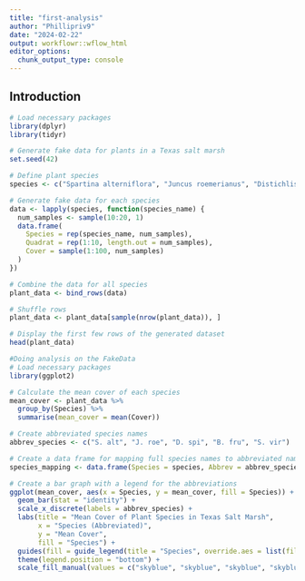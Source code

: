 ```yaml
---
title: "first-analysis"
author: "Phillipriv9"
date: "2024-02-22"
output: workflowr::wflow_html
editor_options:
  chunk_output_type: console
---
```


## Introduction

```r
# Load necessary packages
library(dplyr)
library(tidyr)

# Generate fake data for plants in a Texas salt marsh
set.seed(42)

# Define plant species
species <- c("Spartina alterniflora", "Juncus roemerianus", "Distichlis spicata", "Borrichia frutescens", "Salicornia virginica")

# Generate fake data for each species
data <- lapply(species, function(species_name) {
  num_samples <- sample(10:20, 1)
  data.frame(
    Species = rep(species_name, num_samples),
    Quadrat = rep(1:10, length.out = num_samples),
    Cover = sample(1:100, num_samples)
  )
})

# Combine the data for all species
plant_data <- bind_rows(data)

# Shuffle rows
plant_data <- plant_data[sample(nrow(plant_data)), ]

# Display the first few rows of the generated dataset
head(plant_data)

#Doing analysis on the FakeData
# Load necessary packages
library(ggplot2)

# Calculate the mean cover of each species
mean_cover <- plant_data %>%
  group_by(Species) %>%
  summarise(mean_cover = mean(Cover))

# Create abbreviated species names
abbrev_species <- c("S. alt", "J. roe", "D. spi", "B. fru", "S. vir")

# Create a data frame for mapping full species names to abbreviated names
species_mapping <- data.frame(Species = species, Abbrev = abbrev_species)

# Create a bar graph with a legend for the abbreviations
ggplot(mean_cover, aes(x = Species, y = mean_cover, fill = Species)) +
  geom_bar(stat = "identity") +
  scale_x_discrete(labels = abbrev_species) +
  labs(title = "Mean Cover of Plant Species in Texas Salt Marsh",
       x = "Species (Abbreviated)",
       y = "Mean Cover",
       fill = "Species") +
  guides(fill = guide_legend(title = "Species", override.aes = list(fill = "skyblue"))) +
  theme(legend.position = "bottom") +
  scale_fill_manual(values = c("skyblue", "skyblue", "skyblue", "skyblue", "skyblue"))  # Set fill colors manually


```

